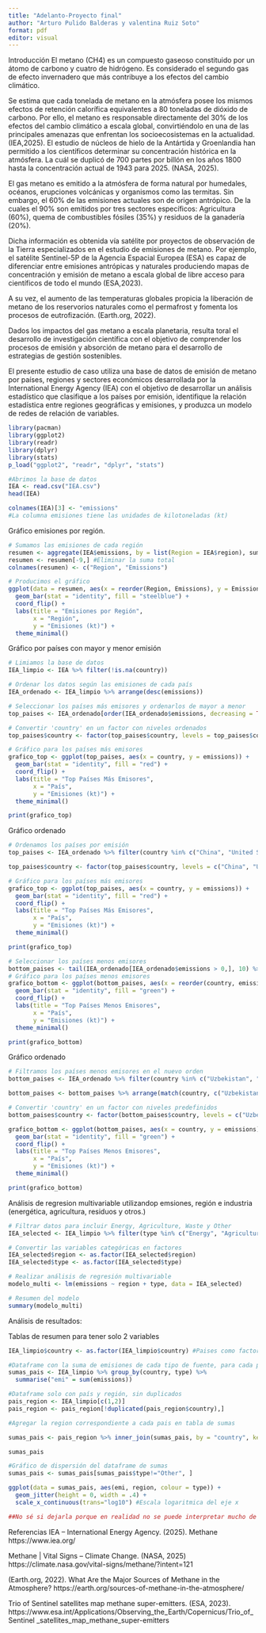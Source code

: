 ---
title: "Adelanto-Proyecto final"
author: "Arturo Pulido Balderas y valentina Ruiz Soto"
format: pdf
editor: visual
---

Introducción El metano (CH4) es un compuesto gaseoso constituido por un átomo de carbono y cuatro de hidrógeno. Es considerado el segundo gas de efecto invernadero que más contribuye a los efectos del cambio climático.

Se estima que cada tonelada de metano en la atmósfera posee los mismos efectos de retención calorífica equivalentes a 80 toneladas de dióxido de carbono. Por ello, el metano es responsable directamente del 30% de los efectos del cambio climático a escala global, convirtiéndolo en una de las principales amenazas que enfrentan los socioecosistemas en la actualidad. (IEA,2025). El estudio de núcleos de hielo de la Antártida y Groenlandia han permitido a los científicos determinar su concentración histórica en la atmósfera. La cuál se duplicó de 700 partes por billón en los años 1800 hasta la concentración actual de 1943 para 2025. (NASA, 2025).

El gas metano es emitido a la atmósfera de forma natural por humedales, océanos, erupciones volcánicas y organismos como las termitas. Sin embargo, el 60% de las emisiones actuales son de origen antrópico. De la cuales el 90% son emitidos por tres sectores específicos: Agricultura (60%), quema de combustibles fósiles (35%) y residuos de la ganadería (20%).

Dicha información es obtenida vía satélite por proyectos de observación de la Tierra especializados en el estudio de emisiones de metano. Por ejemplo, el satélite Sentinel-5P de la Agencia Espacial Europea (ESA) es capaz de diferenciar entre emisiones antrópicas y naturales produciendo mapas de concentración y emisión de metano a escala global de libre acceso para científicos de todo el mundo (ESA,2023).

A su vez, el aumento de las temperaturas globales propicia la liberación de metano de los reservorios naturales como el permafrost y fomenta los procesos de eutrofización. (Earth.org, 2022).

Dados los impactos del gas metano a escala planetaria, resulta toral el desarrollo de investigación científica con el objetivo de comprender los procesos de emisión y absorción de metano para el desarrollo de estrategias de gestión sostenibles.

El presente estudio de caso utiliza una base de datos de emisión de metano por países, regiones y sectores económicos desarrollada por la International Energy Agency (IEA) con el objetivo de desarrollar un análisis estadístico que clasifique a los países por emisión, identifique la relación estadística entre regiones geográficas y emisiones, y produzca un modelo de redes de relación de variables.

```{r}
library(pacman)
library(ggplot2)
library(readr)
library(dplyr)
library(stats)
p_load("ggplot2", "readr", "dplyr", "stats")
```

```{r}
#Abrimos la base de datos
IEA <- read.csv("IEA.csv")
head(IEA)
```

```{r}
colnames(IEA)[3] <- "emissions"
#La columna emisiones tiene las unidades de kilotoneladas (kt)
```

Gráfico emisiones por región.

```{r}
# Sumamos las emisiones de cada región
resumen <- aggregate(IEA$emissions, by = list(Region = IEA$region), sum)
resumen <- resumen[-9,] #Eliminar la suma total
colnames(resumen) <- c("Region", "Emissions")

# Producimos el gráfico
ggplot(data = resumen, aes(x = reorder(Region, Emissions), y = Emissions)) +
  geom_bar(stat = "identity", fill = "steelblue") +
  coord_flip() +
  labs(title = "Emisiones por Región",
       x = "Región",
       y = "Emisiones (kt)") +
  theme_minimal()

```

Gráfico por países con mayor y menor emisión

```{r}
# Limiamos la base de datos
IEA_limpio <- IEA %>% filter(!is.na(country))

# Ordenar los datos según las emisiones de cada país
IEA_ordenado <- IEA_limpio %>% arrange(desc(emissions))


```

```{r}
# Seleccionar los países más emisores y ordenarlos de mayor a menor
top_paises <- IEA_ordenado[order(IEA_ordenado$emissions, decreasing = TRUE), ][1:10, ]

# Convertir 'country' en un factor con niveles ordenados
top_paises$country <- factor(top_paises$country, levels = top_paises$country)

# Gráfico para los países más emisores
grafico_top <- ggplot(top_paises, aes(x = country, y = emissions)) +
  geom_bar(stat = "identity", fill = "red") +
  coord_flip() +
  labs(title = "Top Países Más Emisores",
       x = "País",
       y = "Emisiones (kt)") +
  theme_minimal()

print(grafico_top)
```
  Gráfico ordenado

```{r}
# Ordenamos los países por emisión
top_paises <- IEA_ordenado %>% filter(country %in% c("China", "United States", "Russia", "India", "Brazil", "Other"))

top_paises$country <- factor(top_paises$country, levels = c("China", "United States", "Russia", "India", "Brazil", "Other"))

# Gráfico para los países más emisores
grafico_top <- ggplot(top_paises, aes(x = country, y = emissions)) +
  geom_bar(stat = "identity", fill = "red") +
  coord_flip() +
  labs(title = "Top Países Más Emisores",
       x = "País",
       y = "Emisiones (kt)") +
  theme_minimal()

print(grafico_top)

```

```{r}
# Seleccionar los países menos emisores 
bottom_paises <- tail(IEA_ordenado[IEA_ordenado$emissions > 0,], 10) %>% arrange(desc(emissions))
# Gráfico para los países menos emisores
grafico_bottom <- ggplot(bottom_paises, aes(x = reorder(country, emissions), y = emissions))+
  geom_bar(stat = "identity", fill = "green") +
  coord_flip() +
  labs(title = "Top Países Menos Emisores",
       x = "País",
       y = "Emisiones (kt)") +
  theme_minimal()

print(grafico_bottom)
```
Gráfico ordenado
```{r}
# Filtramos los países menos emisores en el nuevo orden
bottom_paises <- IEA_ordenado %>% filter(country %in% c("Uzbekistan", "Germany", "South Sudan", "Netherlands", "Norway", "Slovenia"))

bottom_paises <- bottom_paises %>% arrange(match(country, c("Uzbekistan", "Germany", "South Sudan", "Netherlands", "Norway", "Slovenia")))

# Convertir 'country' en un factor con niveles predefinidos
bottom_paises$country <- factor(bottom_paises$country, levels = c("Uzbekistan", "Germany", "South Sudan", "Netherlands", "Norway", "Slovenia"))

grafico_bottom <- ggplot(bottom_paises, aes(x = country, y = emissions)) +
  geom_bar(stat = "identity", fill = "green") +
  coord_flip() +
  labs(title = "Top Países Menos Emisores",
       x = "País",
       y = "Emisiones (kt)") +
  theme_minimal()

print(grafico_bottom)
```

Análisis de regresion multivariable utilizandop emsiones, región e industria (energética, agricultura, residuos y otros.)
```{r}
# Filtrar datos para incluir Energy, Agriculture, Waste y Other
IEA_selected <- IEA_limpio %>% filter(type %in% c("Energy", "Agriculture", "Waste", "Other"))

# Convertir las variables categóricas en factores
IEA_selected$region <- as.factor(IEA_selected$region)
IEA_selected$type <- as.factor(IEA_selected$type)

# Realizar análisis de regresión multivariable
modelo_multi <- lm(emissions ~ region + type, data = IEA_selected)

# Resumen del modelo
summary(modelo_multi)
```
Análisis de resultados:





Tablas de resumen para tener solo 2 variables

```{r}
IEA_limpio$country <- as.factor(IEA_limpio$country) #Paises como factor

#Dataframe con la suma de emisiones de cada tipo de fuente, para cada país
sumas_pais <- IEA_limpio %>% group_by(country, type) %>% 
  summarise("emi" = sum(emissions))

#Dataframe solo con país y región, sin duplicados
pais_region <- IEA_limpio[c(1,2)]
pais_region <- pais_region[!duplicated(pais_region$country),]

#Agregar la region correspondiente a cada pais en tabla de sumas

sumas_pais <- pais_region %>% inner_join(sumas_pais, by = "country", keep = F)

sumas_pais
```

```{r}
#Gráfico de dispersión del dataframe de sumas
sumas_pais <- sumas_pais[sumas_pais$type!="Other", ]

ggplot(data = sumas_pais, aes(emi, region, colour = type)) +
  geom_jitter(height = 0, width = .4) +
  scale_x_continuous(trans="log10") #Escala logaritmica del eje x

##No sé si dejarla porque en realidad no se puede interpretar mucho de ella.
```

Referencias IEA – International Energy Agency. (2025). Methane https://www.iea.org/

Methane \| Vital Signs – Climate Change. (NASA, 2025) https://climate.nasa.gov/vital-signs/methane/?intent=121

(Earth.org, 2022). What Are the Major Sources of Methane in the Atmosphere? https://earth.org/sources-of-methane-in-the-atmosphere/

Trio of Sentinel satellites map methane super-emitters. (ESA, 2023). https://www.esa.int/Applications/Observing_the_Earth/Copernicus/Trio_of_Sentinel \_satellites_map_methane_super-emitters
